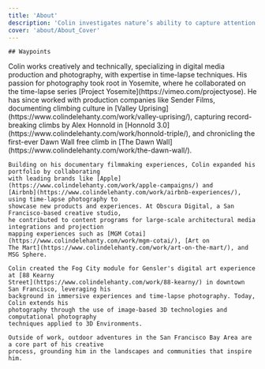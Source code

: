 ```yaml
---
title: 'About'
description: 'Colin investigates nature’s ability to capture attention and evoke awe. Through photography, cinematography, and immersive digital media, he inspires curiosity about the natural world and its profound impact on our lives.'
cover: 'about/About_Cover'
---
```


<MDXVideo src="1029126288" description="" videoType="vimeo" isFirstChild={true} className="mb-24" />

<MDXContainer containerType="header">

    ## Waypoints

</MDXContainer>

<MDXContainer containerType="text">
	Colin works creatively and technically, specializing in digital media production and photography,
	with expertise in time-lapse techniques. His passion for photography took root in Yosemite, where
	he collaborated on the time-lapse series [Project Yosemite](https://vimeo.com/projectyose). He has
	since worked with production companies like Sender Films, documenting climbing culture in [Valley
	Uprising](https://www.colindelehanty.com/work/valley-uprising/), capturing record-breaking climbs
	by Alex Honnold in [Honnold 3.0](https://www.colindelehanty.com/work/honnold-triple/), and
	chronicling the first-ever Dawn Wall free climb in [The Dawn
	Wall](https://www.colindelehanty.com/work/the-dawn-wall/).

    Building on his documentary filmmaking experiences, Colin expanded his portfolio by collaborating
    with leading brands like [Apple](https://www.colindelehanty.com/work/apple-campaigns/) and
    [Airbnb](https://www.colindelehanty.com/work/airbnb-experiences/), using time-lapse photography to
    showcase new products and experiences. At Obscura Digital, a San Francisco-based creative studio,
    he contributed to content programs for large-scale architectural media integrations and projection
    mapping experiences such as [MGM Cotai](https://www.colindelehanty.com/work/mgm-cotai/), [Art on
    The Mart](https://www.colindelehanty.com/work/art-on-the-mart/), and MSG Sphere.

    Colin created the Fog City module for Gensler's digital art experience at [88 Kearny
    Street](https://www.colindelehanty.com/work/88-kearny/) in downtown San Francisco, leveraging his
    background in immersive experiences and time-lapse photography. Today, Colin extends his
    photography through the use of image-based 3D technologies and computational photography
    techniques applied to 3D Environments.

    Outside of work, outdoor adventures in the San Francisco Bay Area are a core part of his creative
    process, grounding him in the landscapes and communities that inspire him.

</MDXContainer>
